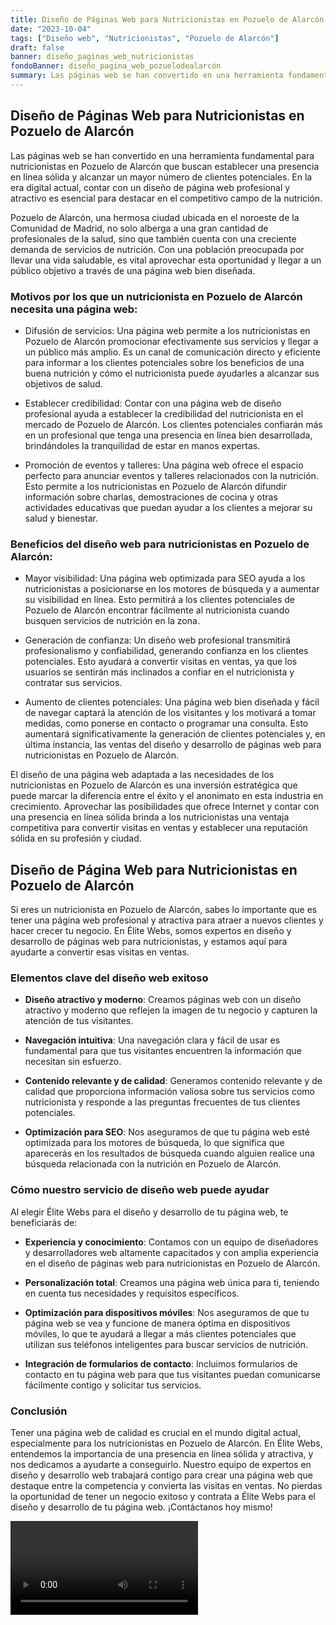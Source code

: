 ```yaml
---
title: Diseño de Páginas Web para Nutricionistas en Pozuelo de Alarcón
date: "2023-10-04"
tags: ["Diseño web", "Nutricionistas", "Pozuelo de Alarcón"]
draft: false
banner: diseño_paginas_web_nutricionistas
fondoBanner: diseño_pagina_web_pozuelodealarcón
summary: Las páginas web se han convertido en una herramienta fundamental para nutricionistas en Pozuelo de Alarcón que buscan establecer una presencia en línea sólida y alcanzar un mayor número de clientes potenciales. En la era digital actual, contar con un diseño de página web profesional y atractivo es esencial para destacar en el competitivo campo de la nutrición.
---
```



## **Diseño de Páginas Web para Nutricionistas en Pozuelo de Alarcón**

Las páginas web se han convertido en una herramienta fundamental para nutricionistas en Pozuelo de Alarcón que buscan establecer una presencia en línea sólida y alcanzar un mayor número de clientes potenciales. En la era digital actual, contar con un diseño de página web profesional y atractivo es esencial para destacar en el competitivo campo de la nutrición.

Pozuelo de Alarcón, una hermosa ciudad ubicada en el noroeste de la Comunidad de Madrid, no solo alberga a una gran cantidad de profesionales de la salud, sino que también cuenta con una creciente demanda de servicios de nutrición. Con una población preocupada por llevar una vida saludable, es vital aprovechar esta oportunidad y llegar a un público objetivo a través de una página web bien diseñada.

### **Motivos por los que un nutricionista en Pozuelo de Alarcón necesita una página web:**

- Difusión de servicios: Una página web permite a los nutricionistas en Pozuelo de Alarcón promocionar efectivamente sus servicios y llegar a un público más amplio. Es un canal de comunicación directo y eficiente para informar a los clientes potenciales sobre los beneficios de una buena nutrición y cómo el nutricionista puede ayudarles a alcanzar sus objetivos de salud.

- Establecer credibilidad: Contar con una página web de diseño profesional ayuda a establecer la credibilidad del nutricionista en el mercado de Pozuelo de Alarcón. Los clientes potenciales confiarán más en un profesional que tenga una presencia en línea bien desarrollada, brindándoles la tranquilidad de estar en manos expertas.

- Promoción de eventos y talleres: Una página web ofrece el espacio perfecto para anunciar eventos y talleres relacionados con la nutrición. Esto permite a los nutricionistas en Pozuelo de Alarcón difundir información sobre charlas, demostraciones de cocina y otras actividades educativas que puedan ayudar a los clientes a mejorar su salud y bienestar.

### **Beneficios del diseño web para nutricionistas en Pozuelo de Alarcón:**

- Mayor visibilidad: Una página web optimizada para SEO ayuda a los nutricionistas a posicionarse en los motores de búsqueda y a aumentar su visibilidad en línea. Esto permitirá a los clientes potenciales de Pozuelo de Alarcón encontrar fácilmente al nutricionista cuando busquen servicios de nutrición en la zona.

- Generación de confianza: Un diseño web profesional transmitirá profesionalismo y confiabilidad, generando confianza en los clientes potenciales. Esto ayudará a convertir visitas en ventas, ya que los usuarios se sentirán más inclinados a confiar en el nutricionista y contratar sus servicios.

- Aumento de clientes potenciales: Una página web bien diseñada y fácil de navegar captará la atención de los visitantes y los motivará a tomar medidas, como ponerse en contacto o programar una consulta. Esto aumentará significativamente la generación de clientes potenciales y, en última instancia, las ventas del diseño y desarrollo de páginas web para nutricionistas en Pozuelo de Alarcón.

El diseño de una página web adaptada a las necesidades de los nutricionistas en Pozuelo de Alarcón es una inversión estratégica que puede marcar la diferencia entre el éxito y el anonimato en esta industria en crecimiento. Aprovechar las posibilidades que ofrece Internet y contar con una presencia en línea sólida brinda a los nutricionistas una ventaja competitiva para convertir visitas en ventas y establecer una reputación sólida en su profesión y ciudad.

<GifSeo />

<Cta />

## Diseño de Página Web para Nutricionistas en Pozuelo de Alarcón

Si eres un nutricionista en Pozuelo de Alarcón, sabes lo importante que es tener una página web profesional y atractiva para atraer a nuevos clientes y hacer crecer tu negocio. En Élite Webs, somos expertos en diseño y desarrollo de páginas web para nutricionistas, y estamos aquí para ayudarte a convertir esas visitas en ventas.

### Elementos clave del diseño web exitoso

- **Diseño atractivo y moderno**: Creamos páginas web con un diseño atractivo y moderno que reflejen la imagen de tu negocio y capturen la atención de tus visitantes.

- **Navegación intuitiva**: Una navegación clara y fácil de usar es fundamental para que tus visitantes encuentren la información que necesitan sin esfuerzo.

- **Contenido relevante y de calidad**: Generamos contenido relevante y de calidad que proporciona información valiosa sobre tus servicios como nutricionista y responde a las preguntas frecuentes de tus clientes potenciales.

- **Optimización para SEO**: Nos aseguramos de que tu página web esté optimizada para los motores de búsqueda, lo que significa que aparecerás en los resultados de búsqueda cuando alguien realice una búsqueda relacionada con la nutrición en Pozuelo de Alarcón.

### Cómo nuestro servicio de diseño web puede ayudar

Al elegir Élite Webs para el diseño y desarrollo de tu página web, te beneficiarás de:

- **Experiencia y conocimiento**: Contamos con un equipo de diseñadores y desarrolladores web altamente capacitados y con amplia experiencia en el diseño de páginas web para nutricionistas en Pozuelo de Alarcón.

- **Personalización total**: Creamos una página web única para ti, teniendo en cuenta tus necesidades y requisitos específicos.

- **Optimización para dispositivos móviles**: Nos aseguramos de que tu página web se vea y funcione de manera óptima en dispositivos móviles, lo que te ayudará a llegar a más clientes potenciales que utilizan sus teléfonos inteligentes para buscar servicios de nutrición.

- **Integración de formularios de contacto**: Incluimos formularios de contacto en tu página web para que tus visitantes puedan comunicarse fácilmente contigo y solicitar tus servicios.

### Conclusión

Tener una página web de calidad es crucial en el mundo digital actual, especialmente para los nutricionistas en Pozuelo de Alarcón. En Élite Webs, entendemos la importancia de una presencia en línea sólida y atractiva, y nos dedicamos a ayudarte a conseguirlo. Nuestro equipo de expertos en diseño y desarrollo web trabajará contigo para crear una página web que destaque entre la competencia y convierta las visitas en ventas. No pierdas la oportunidad de tener un negocio exitoso y contrata a Élite Webs para el diseño y desarrollo de tu página web. ¡Contáctanos hoy mismo!

<Video />

<CtaBot job="Nutricionistas" city="Pozuelo de Alarcón" />

<Gmaps query="Pozuelo de Alarcón+españa+maps" />
